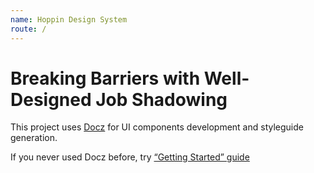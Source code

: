```yaml
---
name: Hoppin Design System
route: /
---
```


# Breaking Barriers with Well-Designed Job Shadowing

This project uses [Docz](https://www.docz.site/) for UI components development and styleguide generation.

If you never used Docz before, try [“Getting Started” guide](https://www.docz.site/docs/getting-started)
